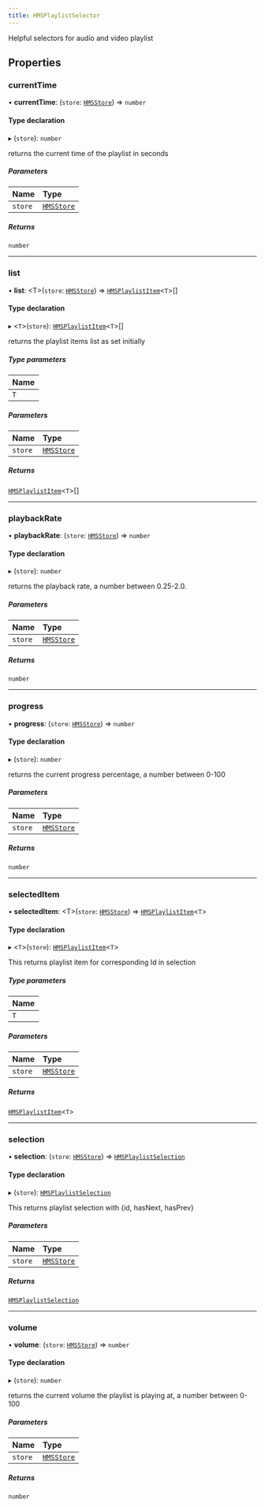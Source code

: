 ```yaml
---
title: HMSPlaylistSelector
---
```


Helpful selectors for audio and video playlist

## Properties

### currentTime

• **currentTime**: (`store`: [`HMSStore`](/api-reference/javascript/v2/interfaces/HMSStore)) => `number`

#### Type declaration

▸ (`store`): `number`

returns the current time of the playlist in seconds

##### Parameters

| Name    | Type                                                           |
| :------ | :------------------------------------------------------------- |
| `store` | [`HMSStore`](/api-reference/javascript/v2/interfaces/HMSStore) |

##### Returns

`number`

---

### list

• **list**: <T\>(`store`: [`HMSStore`](/api-reference/javascript/v2/interfaces/HMSStore)) => [`HMSPlaylistItem`](/api-reference/javascript/v2/interfaces/HMSPlaylistItem)\<`T`\>[]

#### Type declaration

▸ <`T`\>(`store`): [`HMSPlaylistItem`](/api-reference/javascript/v2/interfaces/HMSPlaylistItem)\<`T`\>[]

returns the playlist items list as set initially

##### Type parameters

| Name |
| :--- |
| `T`  |

##### Parameters

| Name    | Type                                                           |
| :------ | :------------------------------------------------------------- |
| `store` | [`HMSStore`](/api-reference/javascript/v2/interfaces/HMSStore) |

##### Returns

[`HMSPlaylistItem`](/api-reference/javascript/v2/interfaces/HMSPlaylistItem)\<`T`\>[]

---

### playbackRate

• **playbackRate**: (`store`: [`HMSStore`](/api-reference/javascript/v2/interfaces/HMSStore)) => `number`

#### Type declaration

▸ (`store`): `number`

returns the playback rate, a number between 0.25-2.0.

##### Parameters

| Name    | Type                                                           |
| :------ | :------------------------------------------------------------- |
| `store` | [`HMSStore`](/api-reference/javascript/v2/interfaces/HMSStore) |

##### Returns

`number`

---

### progress

• **progress**: (`store`: [`HMSStore`](/api-reference/javascript/v2/interfaces/HMSStore)) => `number`

#### Type declaration

▸ (`store`): `number`

returns the current progress percentage, a number between 0-100

##### Parameters

| Name    | Type                                                           |
| :------ | :------------------------------------------------------------- |
| `store` | [`HMSStore`](/api-reference/javascript/v2/interfaces/HMSStore) |

##### Returns

`number`

---

### selectedItem

• **selectedItem**: <T\>(`store`: [`HMSStore`](/api-reference/javascript/v2/interfaces/HMSStore)) => [`HMSPlaylistItem`](/api-reference/javascript/v2/interfaces/HMSPlaylistItem)\<`T`\>

#### Type declaration

▸ <`T`\>(`store`): [`HMSPlaylistItem`](/api-reference/javascript/v2/interfaces/HMSPlaylistItem)\<`T`\>

This returns playlist item for corresponding Id in selection

##### Type parameters

| Name |
| :--- |
| `T`  |

##### Parameters

| Name    | Type                                                           |
| :------ | :------------------------------------------------------------- |
| `store` | [`HMSStore`](/api-reference/javascript/v2/interfaces/HMSStore) |

##### Returns

[`HMSPlaylistItem`](/api-reference/javascript/v2/interfaces/HMSPlaylistItem)\<`T`\>

---

### selection

• **selection**: (`store`: [`HMSStore`](/api-reference/javascript/v2/interfaces/HMSStore)) => [`HMSPlaylistSelection`](/api-reference/javascript/v2/interfaces/HMSPlaylistSelection)

#### Type declaration

▸ (`store`): [`HMSPlaylistSelection`](/api-reference/javascript/v2/interfaces/HMSPlaylistSelection)

This returns playlist selection with {id, hasNext, hasPrev}

##### Parameters

| Name    | Type                                                           |
| :------ | :------------------------------------------------------------- |
| `store` | [`HMSStore`](/api-reference/javascript/v2/interfaces/HMSStore) |

##### Returns

[`HMSPlaylistSelection`](/api-reference/javascript/v2/interfaces/HMSPlaylistSelection)

---

### volume

• **volume**: (`store`: [`HMSStore`](/api-reference/javascript/v2/interfaces/HMSStore)) => `number`

#### Type declaration

▸ (`store`): `number`

returns the current volume the playlist is playing at, a number between 0-100

##### Parameters

| Name    | Type                                                           |
| :------ | :------------------------------------------------------------- |
| `store` | [`HMSStore`](/api-reference/javascript/v2/interfaces/HMSStore) |

##### Returns

`number`
